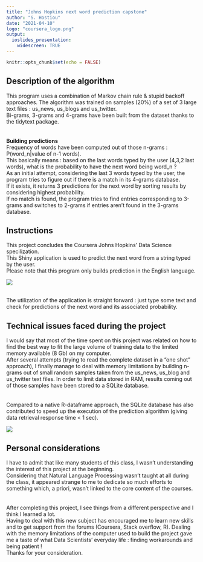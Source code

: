 ```yaml
---
title: "Johns Hopkins next word prediction capstone"
author: "S. Hostiou"
date: "2021-04-10"
logo: "coursera_logo.png"
output: 
  ioslides_presentation:
    widescreen: TRUE
---
```


```r
knitr::opts_chunk$set(echo = FALSE)
```

## Description of the algorithm  {.smaller}


This program uses a combination of Markov chain rule & stupid backoff approaches.
The algorithm was trained on samples (20%) of a set of 3 large text files : us_news, us_blogs and us_twitter.  
Bi-grams, 3-grams and 4-grams have been built from the dataset thanks to the tidytext package.  
<br/>  
**Building predictions**  
Frequency of words have been computed out of those n-grams : P(word_n|value of n-1 words).   
This basically means : based on the last words typed by the user (4,3,2 last words), what is the probability to have the next word being word_n ?  
As an initial attempt, considering the last 3 words typed by the user, the program tries to figure out if there is a match in its 4-grams database.  
If it exists, it returns 3 predictions for the next word by sorting results by considering highest probability.  
If no match is found, the program tries to find entries corresponding to 3-grams and switches to 2-grams if entries aren't found in the 3-grams database.  



## Instructions {.smaller}

This project concludes the Coursera Johns Hopkins' Data Science specilization.  
This Shiny application is used to predict the next word from a string typed by the user.  
Please note that this program only builds prediction in the English language.  
 

![](uishiny.png) 

<br/>
The utilization of the application is straight forward : just type some text and check for predictions of the next word and its associated probability. 


## Technical issues faced during the project {.smaller}

I would say that most of the time spent on this project was related on how to find the best way to fit the large volume of training data to the limited memory available (8 Gb) on my computer.  
After several attempts (trying to read the complete dataset in a "one shot" approach), I finally manage to deal with memory limitations by building n-grams out of small random samples taken from the us_news, us_blog and us_twitter text files. 
In order to limit data stored in RAM, results coming out of those samples have been stored to a SQLite database.  
<br/>  
Compared to a native R-dataframe approach, the SQLite database has also contributed to speed up the execution of the prediction algorithm (giving data retrieval response time < 1 sec).  

![](sqllite.png) 


## Personal considerations {.smaller}

I have to admit that like many students of this class, I wasn't understanding the interest of this project at the beginning.  
Considering that Natural Language Processing wasn't taught at all during the class, it appeared strange to me to dedicate so much efforts to something which, a priori, wasn't linked to the core content of the courses.  
<br/>  
After completing this project, I see things from a different perspective and I think I learned a lot.  
Having to deal with this new subject has encouraged me to learn new skills and to get support from the forums (Coursera, Stack overflow, R). Dealing with the memory limitations of the computer used to build the project gave me a taste of what Data Scientists' everyday life : finding workarounds and being patient !  
Thanks for your consideration.





